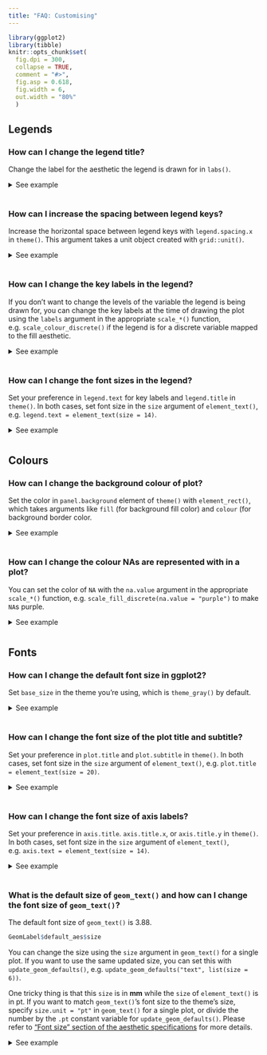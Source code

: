 ```yaml
---
title: "FAQ: Customising"
---
```


```{=html}
<style>
  .content h3 {
    margin-top: -30px !important;
  }
  
  details {
    margin-bottom: 40px;
  }
</style>
```
```r
library(ggplot2)
library(tibble)
knitr::opts_chunk$set(
  fig.dpi = 300, 
  collapse = TRUE, 
  comment = "#>",
  fig.asp = 0.618,
  fig.width = 6,
  out.width = "80%"
  )
```

## Legends

### How can I change the legend title?

Change the label for the aesthetic the legend is drawn for in `labs()`.

<details>

<summary>See example</summary>

By default your legend label will be the name of the variable that is mapped to the aesthetic the legend is drawn for.
You can change the title of your legend using `labs()`.

```r
#| fig.alt = "A scatter plot showing the highway miles per gallon on the x-axis
#|  and city miles per gallon on the y-axis. The points are coloured by three
#|  types of drive train, which is displayed in a legend with the title 'Drive
#|  train'."
ggplot(mpg, aes(x = hwy, y = cty, color = drv)) +
  geom_point() +
  labs(color = "Drive train")
```

If a legend is drawn for multiple aesthetics, you'll want to update the title for all of them.

```r
#| fig.alt = c(
#| "A scatter plot showing the highway miles per gallon on the x-axis
#|  and city miles per gallon on the y-axis. The point shapes and colours 
#|  indicate three types of drive train. The shapes and colours are displayed in
#|  separate legends titled 'drv' and 'Drive train' respectively.",
#| "A scatter plot showing the highway miles per gallon on the x-axis
#|  and city miles per gallon on the y-axis. The point shapes and colours 
#|  indicate three types of drive train. The shapes and colours are displayed in
#|  a single legend titled 'Drive train'."
#| )
# not this
ggplot(mpg, aes(x = hwy, y = cty, color = drv, shape = drv)) +
  geom_point() +
  labs(color = "Drive train")

# but this
ggplot(mpg, aes(x = hwy, y = cty, color = drv, shape = drv)) +
  geom_point() +
  labs(color = "Drive train", shape = "Drive train")
```

</details>

### How can I increase the spacing between legend keys?

Increase the horizontal space between legend keys with `legend.spacing.x` in `theme()`.
This argument takes a unit object created with `grid::unit()`.

<details>

<summary>See example</summary>

If you have a horizontal legend, generally placed on top or bottom of the plot with `legend.position = "top"` or `"bottom"`, you can change the spacing between legend keys with `legend.spacing.x`.
You can supply a unit object to this argument, e.g. `unit(1.0, "cm")` for 1 cm space between legend keys.
See the documentation for `grid::unit()` for more options for units.

```r
#| fig.alt = "A scatter plot showing the highway miles per gallon on the x-axis
#|  and city miles per gallon on the y-axis. The points are coloured by three
#|  types of drive train, which is displayed in a legend at the bottom of the 
#|  plot in a horizontal orientation. Legend elements are spaced widely apart."
ggplot(mpg, aes(x = hwy, y = cty, color = drv)) +
  geom_point() +
  theme(
    legend.position = "bottom", 
    legend.spacing.x = unit(1.0, "cm")
    )
```

For vertical legends changing `legend.spacing.y` changes the space between the legend title and the keys, but not between the keys, e.g. see the large space between the legend title and keys.

```r
#| fig.alt = "A scatter plot showing the highway miles per gallon on the x-axis
#|  and city miles per gallon on the y-axis. The points are coloured by three
#|  types of drive train, which is displayed in a legend at the right of the 
#|  plot. In the legend, there is a large space between the title and keys."
ggplot(mpg, aes(x = hwy, y = cty, color = drv)) +
  geom_point() +
  theme(legend.spacing.y = unit(3.0, "cm"))
```

In order to change the space between the legend keys, you can first make the key size bigger with `legend.key.size` and then remove the grey background color with `legend.key`.

```r
#| fig.alt = "A scatter plot showing the highway miles per gallon on the x-axis
#|  and city miles per gallon on the y-axis. The points are coloured by three
#|  types of drive train, which is displayed in a legend at the right of the 
#|  plot. In the legend, elements are placed widely apart and the title is
#|  to the left of the keys."
ggplot(mpg, aes(x = hwy, y = cty, color = drv)) +
  geom_point() +
  theme(
    legend.key.size = unit(1.5, "cm"),
    legend.key = element_rect(color = NA, fill = NA)
    )
```

Note that the legend title is no longer aligned with the keys with this approach.
You can also shift it over with the `hjust` setting of `legend.title`.

```r
#| fig.alt = "A scatter plot showing the highway miles per gallon on the x-axis
#|  and city miles per gallon on the y-axis. The points are coloured by three
#|  types of drive train, which is displayed in a legend at the right of the 
#|  plot. In the legend, elements are placed widely apart and the title is
#|  aligned with the keys."
ggplot(mpg, aes(x = hwy, y = cty, color = drv)) +
  geom_point() +
  theme(
    legend.key.size = unit(1.5, "cm"),
    legend.key = element_rect(color = NA, fill = NA),
    legend.title = element_text(hjust = 0.5)
  )
```

</details>

### How can I change the key labels in the legend?

If you don't want to change the levels of the variable the legend is being drawn for, you can change the key labels at the time of drawing the plot using the `labels` argument in the appropriate `scale_*()` function, e.g. `scale_colour_discrete()` if the legend is for a discrete variable mapped to the fill aesthetic.

<details>

<summary>See example</summary>

The `labels` argument of `scale_*` functions takes named vectors, which what we would recommend using for relabeling keys in a legend.
Using named lists allows you to declare explicitly which label is assigned to which level, without having to keep track of level order.

```r
#| fig.alt = "A scatter plot showing the highway miles per gallon on the x-axis
#|  and city miles per gallon on the y-axis. The points are coloured by three
#|  types of drive train, which is displayed in a legend at the right of the 
#|  plot. The legend items are name '4-wheel drive', 'Front-wheel drive' and
#|  'Rear-wheel drive' from top to bottom."
ggplot(mpg, aes(x = hwy, y = cty, color = drv)) +
  geom_point() +
  scale_color_discrete(
    labels = c("4" = "4-wheel drive", 
               "f" = "Front-wheel drive", 
               "r" = "Rear-wheel drive")
    )
```

</details>

### How can I change the font sizes in the legend?

Set your preference in `legend.text` for key labels and `legend.title` in `theme()`.
In both cases, set font size in the `size` argument of `element_text()`, e.g. `legend.text = element_text(size = 14)`.

<details>

<summary>See example</summary>

Font characteristics of a legend can be controlled with the `legend.text` and `legend.title` elements of `theme()`.
You can use the following for 14 pts text for legend key labels and 10 pts text for legend title.
(Note that this doesn't result in a visually pleasing legend, by default ggplot2 uses a larger font size for the legend title than the legend text.)

```r
#| fig.alt = "A scatter plot showing the highway miles per gallon on the x-axis
#|  and city miles per gallon on the y-axis. The points are coloured by seven 
#|  types of cars, which is displayed in the legend on the right of the plot.
#|  The labels in the legend have a larger font size than the title."
ggplot(mpg, aes(x = hwy, y = cty, color = class)) +
  geom_point() +
  theme(
    legend.text = element_text(size = 14),
    legend.title = element_text(size = 10)
  )
```

For further customization of legend text, see the documentation for `element_text()`, e.g. you can change font colors or font face as well.

```r
#| fig.alt = "A scatter plot showing the highway miles per gallon on the x-axis
#|  and city miles per gallon on the y-axis. The points are coloured by seven 
#|  types of cars, which is displayed in the legend on the right of the plot.
#|  The labels in the legends have a large, red font. The title has a smaller,
#|  black font and is in bold and italic."
ggplot(mpg, aes(x = hwy, y = cty, color = class)) +
  geom_point() +
  theme(
    legend.text = element_text(size = 14, color = "red"),
    legend.title = element_text(size = 10, face = "bold.italic")
  )
```

</details>

## Colours

### How can I change the background colour of plot?

Set the color in `panel.background` element of `theme()` with `element_rect()`, which takes arguments like `fill` (for background fill color) and `colour` (for background border color.

<details>

<summary>See example</summary>

You can set the background colour of the plot with `panel.background` in `theme()`.
In the following example the border is made thicker with `linewidth = 3` to

```r
#| fig.alt = "A scatter plot showing the highway miles per gallon on the x-axis
#|  and city miles per gallon on the y-axis. The panel background of the plot
#|  is light blue and is outlined in red with a thick stroke."
ggplot(mpg, aes(x = hwy, y = cty)) +
  geom_point() +
  theme(panel.background = element_rect(fill = "lightblue", colour = "red", linewidth = 3))
```

If you want to change the colour of the plotting area but not the panel where the panel, you can so the same thing with `plot.background`.

```r
#| fig.alt = "A scatter plot showing the highway miles per gallon on the x-axis
#|  and city miles per gallon on the y-axis. The plot background is light blue 
#|  and is outlined in red with a thick stroke. The panel background remains 
#|  grey."
ggplot(mpg, aes(x = hwy, y = cty)) +
  geom_point() +
  theme(plot.background = element_rect(fill = "lightblue", colour = "red", linewidth = 3))
```

Note that ggplot2 has a variety of [complete themes](https://ggplot2.tidyverse.org/reference/ggtheme.html) that might already do what you're hoping to accomplish.
For example, if you prefer a more minimal look to your plots, without the grey background, you might try `theme_minimal()`.

```r
#| fig.alt = "A scatter plot showing the highway miles per gallon on the x-axis
#|  and city miles per gallon on the y-axis. There is no visible panel 
#|  background and grid lines are in light grey."
ggplot(mpg, aes(x = hwy, y = cty)) +
  geom_point() +
  theme_minimal()
```

And you can continue customization based on one of these themes.

```r
#| fig.alt = "A scatter plot showing the highway miles per gallon on the x-axis
#|  and city miles per gallon on the y-axis. There is no visible panel 
#|  background and grid lines are in light grey. The plot as a whole is outlined
#|  by a thick red line."
ggplot(mpg, aes(x = hwy, y = cty)) +
  geom_point() +
  theme_minimal() +
  theme(plot.background = element_rect(colour = "red", linewidth = 3))
```

You might also find the [**thematic**](https://rstudio.github.io/thematic/) package useful for simplified theming of your plots.

</details>

### How can I change the colour NAs are represented with in a plot?

You can set the color of `NA` with the `na.value` argument in the appropriate `scale_*()` function, e.g. `scale_fill_discrete(na.value = "purple")` to make `NA`s purple.

<details>

<summary>See example</summary>

Suppose you have the following data frame with two discrete variables, one of which has an `NA`.

```r
df <- tibble::tribble(
  ~group, ~outcome,
  1,      "yes",
  1,      "no",
  2,      "yes",
  2,      "no",
  2,      "no",
  2,      NA 
)
```

By default, ggplot2 uses grey to represent `NA`s.

```r
#| fig.alt = "A stacked bar chart showing two groups on the x-axis and counts
#|  on the y-axis. Within a stacked bar, two different outcomes and 'NA's are 
#|  distinguished by fill colour."
ggplot(df, aes(x = group, fill = outcome)) +
  geom_bar()
```

You can change the color of `NA` with `scale_fill_discrete()` in this case, e.g. make it purple.

```r
#| fig.alt = "A stacked bar chart showing two groups on the x-axis and counts
#|  on the y-axis. Within a stacked bar, two different outcomes and 'NA's are 
#|  distinguished by fill colour. The 'NA' fill colour is purple."
ggplot(df, aes(x = group, fill = outcome)) +
  geom_bar() +
  scale_fill_discrete(na.value = "purple")
```

You can also set the color to `"transparent"`.
In the plot below this is shown with `theme_minimal()` to demonstrate how that looks on a plot with a transparent background.
Note that while this is possible, setting the colour to transparent as such wouldn't be recommended in this particular case as it gives the appearance of a floating bar.

```r
#| fig.alt = "A stacked bar chart showing two groups on the x-axis and counts
#|  on the y-axis. Within a stacked bar, two different outcomes and 'NA's are 
#|  distinguished by fill colour. The 'NA' fill colour is transparent, giving
#|  the appearance that one of the stacked bars is floating."
ggplot(df, aes(x = group, fill = outcome)) +
  geom_bar() +
  scale_fill_discrete(na.value = "transparent") +
  theme_minimal()
```

</details>

## Fonts

### How can I change the default font size in ggplot2?

Set `base_size` in the theme you're using, which is `theme_gray()` by default.

<details>

<summary>See example</summary>

The base font size is 11 pts by default.
You can change it with the `base_size` argument in the theme you're using.
See the [complete theme documentation](https://ggplot2.tidyverse.org/reference/ggtheme.html) for more high level options you can set.

```r
#| fig.alt = "A scatter plot showing the highway miles per gallon on the x-axis
#|  and city miles per gallon on the y-axis. The points are coloured by seven
#|  types of car. All text sizes in the axes and legend are large."
ggplot(mpg, aes(x = hwy, y = cty, color = class)) +
  geom_point() +
  theme_gray(base_size = 18)
```

If you would like all plots within a session/document to use a particular base size, you can set it with `set_theme()`.
Run the following at the beginning of your session or include on top of your R Markdown document.

```r
set_theme(theme_gray(base_size = 18))
```

</details>

### How can I change the font size of the plot title and subtitle?

Set your preference in `plot.title` and `plot.subtitle` in `theme()`.
In both cases, set font size in the `size` argument of `element_text()`, e.g. `plot.title = element_text(size = 20)`.

<details>

<summary>See example</summary>

Font characteristics of plot titles and subtitles can be controlled with the `plot.title` and `plot.subtitle` elements of `theme()`.
You can use the following for 20 pts text for the plot title and 15 pts text for the plot subtitle.

```r
#| fig.alt = "A scatter plot showing the highway miles per gallon on the x-axis
#|  and city miles per gallon on the y-axis. The plot has a large title 
#|  displaying 'This is the plot title' and a less large subtitle displaying 
#|  'And this is the subtitle' at the top of the plot."
ggplot(mpg, aes(x = hwy, y = cty)) +
  geom_point() +
  labs(
    title = "This is the plot title",
    subtitle = "And this is the subtitle"
  ) +
  theme(
    plot.title = element_text(size = 20),
    plot.subtitle = element_text(size = 15)
  )
```

For further customization of plot title and subtitle, see the documentation for `element_text()`, e.g. you can change font colors or font face as well.

```r
#| fig.alt = "A scatter plot showing the highway miles per gallon on the x-axis
#|  and city miles per gallon on the y-axis. The plot has a large red title 
#|  displaying 'This is the plot title' and a less large subtitle in bold and 
#|  italic displaying 'And this is the subtitle' at the top of the plot."
ggplot(mpg, aes(x = hwy, y = cty)) +
  geom_point() +
  labs(
    title = "This is the plot title",
    subtitle = "And this is the subtitle"
  ) +
  theme(
    plot.title = element_text(size = 20, color = "red"),
    plot.subtitle = element_text(size = 15, face = "bold.italic")
  )
```

</details>

### How can I change the font size of axis labels?

Set your preference in `axis.title`.
`axis.title.x`, or `axis.title.y` in `theme()`.
In both cases, set font size in the `size` argument of `element_text()`, e.g. `axis.text = element_text(size = 14)`.

<details>

<summary>See example</summary>

Font characteristics of axis labels can be controlled with `axis.title.x` or `axis.title.y` (or `axis.title` if you the same settings for both axes).

```r
#| fig.alt = "A scatter plot showing the highway miles per gallon on the x-axis
#|  and city miles per gallon on the y-axis. The x-axis title displays 
#|  'This is HUGE' in a large font size, and the y-axis title displays 
#|  'This is small' in a smaller font size."
ggplot(mpg, aes(x = hwy, y = cty)) +
  geom_point() +
  labs(
    x = "This is HUGE",
    y = "This is small"
  ) +
  theme(
    axis.title.x = element_text(size = 20),
    axis.title.y = element_text(size = 10)
  )
```

For further customization of plot title and subtitle, see the documentation for `element_text()`, e.g. you can change font colors or font face as well.

```r
#| fig.alt = "A scatter plot showing the highway miles per gallon on the x-axis
#|  and city miles per gallon on the y-axis. The x-axis title displays 
#|  'This is HUGE' in a large, red font, and the y-axis title displays 
#|  'This is tiny' in a smaller, bold and italic font."
ggplot(mpg, aes(x = hwy, y = cty)) +
  geom_point() +
  labs(
    x = "This is HUGE",
    y = "This is tiny"
  ) +
  theme(
    axis.title.x = element_text(size = 20, color = "red"),
    axis.title.y = element_text(size = 10, face = "bold.italic")
  )
```

You can also change the size of the axis text (e.g. numbers at the axis ticks) using `axis.text` (or `axis.text.x` and `axis.text.y` if you want to set different sizes).

```r
#| fig.alt = "A scatter plot showing the highway miles per gallon on the x-axis
#|  and city miles per gallon on the y-axis. Both the x and the y axis titles
#|  display 'The axis labels are the same size' in a large font. Both axis 
#|  labels are displayed in a larger, blue font."
ggplot(mpg, aes(x = hwy, y = cty)) +
  geom_point() +
  labs(
    x = "The axis labels are the same size",
    y = "The axis labels are the same size"
  ) +
  theme(
    axis.title = element_text(size = 16),
    axis.text = element_text(size = 20, color = "blue")
  )
```

</details>

### What is the default size of `geom_text()` and how can I change the font size of `geom_text()`?

The default font size of `geom_text()` is 3.88.

```r
GeomLabel$default_aes$size
```

You can change the size using the `size` argument in `geom_text()` for a single plot. If you want to use the same updated size, you can set this with `update_geom_defaults()`, e.g. `update_geom_defaults("text", list(size = 6))`.

One tricky thing is that this `size` is in **mm** while the `size` of `element_text()` is in pt.
If you want to match `geom_text()`'s font size to the theme's size,
specify `size.unit = "pt"` in `geom_text()` for a single plot,
or divide the number by the `.pt` constant variable for `update_geom_defaults()`.
Please refer to ["Font size" section of the aesthetic specifications](https://ggplot2.tidyverse.org/articles/ggplot2-specs.html#font-size) for more details.

<details>

<summary>See example</summary>

Suppose you have the following data frame and visualization.

```r
#| fig.alt = "A plot showing text at diagonal positions with the labels 'two', 
#| 'three' and 'four'."
df <- tibble::tribble(
  ~x, ~y, ~name,
  2,  2,  "two",
  3,  3,  "three",
  4,  4,  "four"
)

ggplot(df, aes(x = x, y = y, label = name)) +
  geom_text()
```

You can set the size of the text with the following.

```r
#| fig.alt = "A plot showing larger text at diagonal positions with the labels 
#| 'two', 'three' and 'four'."
ggplot(df, aes(x = x, y = y, label = name)) +
  geom_text(size = 6)
```

Or you can map it to the `size` `aes`thetic. In the following size is determined by the `x` value with `scale_size_identity()`.

```r
#| fig.alt = "A plot showing text at diagonal positions with the labels 'two',
#|  'three' and 'four' that increase in size from left to right."
ggplot(df, aes(x = x, y = y, label = name)) +
  geom_text(aes(size = x)) +
  scale_size_identity()
```

If you want to use the same updated size for `geom_text()` in a series of plots in a session/R Markdown document, you can set use `update_geom_defaults()` to update the default size, e.g. if you want the size for all `geom_text()` to be 6, use `update_geom_defaults("text", list(size = 6))`.

</details>
